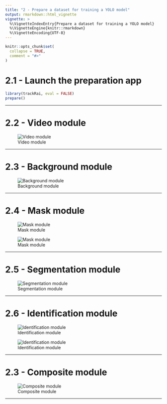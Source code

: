 ```yaml
---
title: "2 - Prepare a dataset for training a YOLO model"
output: rmarkdown::html_vignette
vignette: >
  %\VignetteIndexEntry{Prepare a dataset for training a YOLO model}
  %\VignetteEngine{knitr::rmarkdown}
  %\VignetteEncoding{UTF-8}
---
```


```r
knitr::opts_chunk$set(
  collapse = TRUE,
  comment = "#>"
)
```

# 2.1 - Launch the preparation app

```r
library(trackRai, eval = FALSE)
prepare()
```

---

# 2.2 - Video module

![Video module](../man/figures/prepare/1_video.jpg)

---

# 2.3 - Background module

![Background module](../man/figures/prepare/2_background.jpg)

---

# 2.4 - Mask module

![Mask module](../man/figures/prepare/3_mask.jpg)

![Mask module](../man/figures/prepare/4_mask.jpg)

---

# 2.5 - Segmentation module

![Segmentation module](../man/figures/prepare/5_segmentation.jpg)

---

# 2.6 - Identification module

![Identification module](../man/figures/prepare/6_identification.jpg)

![Identification module](../man/figures/prepare/7_identification.jpg)

---

# 2.3 - Composite module

![Composite module](../man/figures/prepare/8_composite.jpg)

---